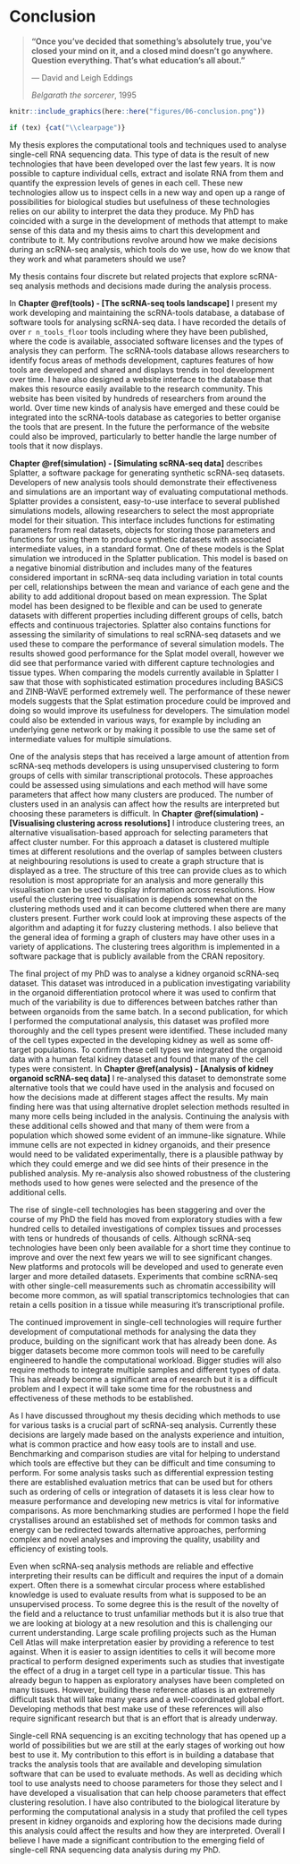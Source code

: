 # Conclusion {#conclusion}

> **"Once you've decided that something's absolutely true, you've closed your
> mind on it, and a closed mind doesn't go anywhere. Question everything. That's
> what education's all about."**
>
> --- David and Leigh Eddings
>
> _Belgarath the sorcerer_, 1995

```r
knitr::include_graphics(here::here("figures/06-conclusion.png"))

if (tex) {cat("\\clearpage")}
```

My thesis explores the computational tools and techniques used to analyse
single-cell RNA sequencing data. This type of data is the result of new
technologies that have been developed over the last few years. It is now
possible to capture individual cells, extract and isolate RNA from them and
quantify the expression levels of genes in each cell. These new technologies
allow us to inspect cells in a new way and open up a range of possibilities for
biological studies but usefulness of these technologies relies on our ability
to interpret the data they produce. My PhD has coincided with a surge in the
development of methods that attempt to make sense of this data and my thesis
aims to chart this development and contribute to it. My contributions revolve
around how we make decisions during an scRNA-seq analysis, which tools do we
use, how do we know that they work and what parameters should we use?

My thesis contains four discrete but related projects that explore scRNA-seq
analysis methods and decisions made during the analysis process.

In **Chapter \@ref(tools) - [The scRNA-seq tools landscape]** I present my work
developing and maintaining the scRNA-tools database, a database of software
tools for analysing scRNA-seq data. I have recorded the details of over `r
n_tools_floor` tools including where they have been published, where the code
is available, associated software licenses and the types of analysis they can
perform. The scRNA-tools database allows researchers to identify focus areas of
methods development, captures features of how tools are developed and shared
and displays trends in tool development over time. I have also designed a
website interface to the database that makes this resource easily available to
the research community. This website has been visited by hundreds of
researchers from around the world. Over time new kinds of analysis have emerged
and these could be integrated into the scRNA-tools database as categories to
better organise the tools that are present. In the future the performance of
the website could also be improved, particularly to better handle the large
number of tools that it now displays.

**Chapter \@ref(simulation) - [Simulating scRNA-seq data]** describes Splatter,
a software package for generating synthetic scRNA-seq datasets. Developers of
new analysis tools should demonstrate their effectiveness and simulations are
an important way of evaluating computational methods. Splatter provides a
consistent, easy-to-use interface to several published simulations models,
allowing researchers to select the most appropriate model for their situation.
This interface includes functions for estimating parameters from real datasets,
objects for storing those parameters and functions for using them to produce
synthetic datasets with associated intermediate values, in a standard format.
One of these models is the Splat simulation we introduced in the Splatter
publication. This model is based on a negative binomial distribution and
includes many of the features considered important in scRNA-seq data including
variation in total counts per cell, relationships between the mean and variance
of each gene and the ability to add additional dropout based on mean
expression. The Splat model has been designed to be flexible and can be used to
generate datasets with different properties including different groups of
cells, batch effects and continuous trajectories. Splatter also contains
functions for assessing the similarity of simulations to real scRNA-seq
datasets and we used these to compare the performance of several simulation
models. The results showed good performance for the Splat model overall,
however we did see that performance varied with different capture technologies
and tissue types. When comparing the models currently available in Splatter I
saw that those with sophisticated estimation procedures including BASiCS and
ZINB-WaVE performed extremely well. The performance of these newer models
suggests that the Splat estimation procedure could be improved and doing so
would improve its usefulness for developers. The simulation model could also be
extended in various ways, for example by including an underlying gene network
or by making it possible to use the same set of intermediate values for
multiple simulations.

One of the analysis steps that has received a large amount of attention from
scRNA-seq methods developers is using unsupervised clustering to form groups of
cells with similar transcriptional protocols. These approaches could be
assessed using simulations and each method will have some parameters that
affect how many clusters are produced. The number of clusters used in an
analysis can affect how the results are interpreted but choosing these
parameters is difficult. In **Chapter \@ref(simulation) - [Visualising
clustering across resolutions]** I introduce clustering trees, an alternative
visualisation-based approach for selecting parameters that affect cluster
number. For this approach a dataset is clustered multiple times at different
resolutions and the overlap of samples between clusters at neighbouring
resolutions is used to create a graph structure that is displayed as a tree.
The structure of this tree can provide clues as to which resolution is most
appropriate for an analysis and more generally this visualisation can be used
to display information across resolutions. How useful the clustering tree
visualisation is depends somewhat on the clustering methods used and it can
become cluttered when there are many clusters present. Further work could look
at improving these aspects of the algorithm and adapting it for fuzzy
clustering methods. I also believe that the general idea of forming a graph of
clusters may have other uses in a variety of applications. The clustering trees
algorithm is implemented in a software package that is publicly available from
the CRAN repository.

The final project of my PhD was to analyse a kidney organoid scRNA-seq dataset.
This dataset was introduced in a publication investigating variability in the
organoid differentiation protocol where it was used to confirm that much of the
variability is due to differences between batches rather than between organoids
from the same batch. In a second publication, for which I performed the
computational analysis, this dataset was profiled more thoroughly and the cell
types present were identified. These included many of the cell types expected
in the developing kidney as well as some off-target populations. To confirm
these cell types we integrated the organoid data with a human fetal kidney
dataset and found that many of the cell types were consistent. In **Chapter
\@ref(analysis) - [Analysis of kidney organoid scRNA-seq data]** I re-analysed
this dataset to demonstrate some alternative tools that we could have used in
the analysis and focused on how the decisions made at different stages affect
the results. My main finding here was that using alternative droplet selection
methods resulted in many more cells being included in the analysis. Continuing
the analysis with these additional cells showed and that many of them were from
a population which showed some evident of an immune-like signature. While
immune cells are not expected in kidney organoids, and their presence would
need to be validated experimentally, there is a plausible pathway by which they
could emerge and we did see hints of their presence in the published analysis.
My re-analysis also showed robustness of the clustering methods used to how
genes were selected and the presence of the additional cells.

The rise of single-cell technologies has been staggering and over the course of
my PhD the field has moved from exploratory studies with a few hundred cells to
detailed investigations of complex tissues and processes with tens or hundreds
of thousands of cells. Although scRNA-seq technologies have been only been
available for a short time they continue to improve and over the next few years
we will to see significant changes. New platforms and protocols will be
developed and used to generate even larger and more detailed datasets.
Experiments that combine scRNA-seq with other single-cell measurements such as
chromatin accessibility will become more common, as will spatial transcriptomics
technologies that can retain a cells position in a tissue while measuring it's
transcriptional profile.

The continued improvement in single-cell technologies will require further
development of computational methods for analysing the data they produce,
building on the significant work that has already been done. As bigger datasets
become more common tools will need to be carefully engineered to handle the
computational workload. Bigger studies will also require methods to integrate
multiple samples and different types of data. This has already become a
significant area of research but it is a difficult problem and I expect it will
take some time for the robustness and effectiveness of these methods to be
established.

As I have discussed throughout my thesis deciding which methods to use for
various tasks is a crucial part of scRNA-seq analysis. Currently these
decisions are largely made based on the analysts experience and intuition, what
is common practice and how easy tools are to install and use. Benchmarking and
comparison studies are vital for helping to understand which tools are
effective but they can be difficult and time consuming to perform. For some
analysis tasks such as differential expression testing there are established
evaluation metrics that can be used but for others such as ordering of cells or
integration of datasets it is less clear how to measure performance and
developing new metrics is vital for informative comparisons. As more
benchmarking studies are performed I hope the field crystallises around an
established set of methods for common tasks and energy can be redirected
towards alternative approaches, performing complex and novel analyses and
improving the quality, usability and efficiency of existing tools.

Even when scRNA-seq analysis methods are reliable and effective interpreting
their results can be difficult and requires the input of a domain expert. Often
there is a somewhat circular process where established knowledge is used to
evaluate results from what is supposed to be an unsupervised process. To some
degree this is the result of the novelty of the field and a reluctance to trust
unfamiliar methods but it is also true that we are looking at biology at a new
resolution and this is challenging our current understanding. Large scale
profiling projects such as the Human Cell Atlas will make interpretation easier
by providing a reference to test against. When it is easier to assign
identities to cells it will become more practical to perform designed
experiments such as studies that investigate the effect of a drug in a target
cell type in a particular tissue. This has already begun to happen as
exploratory analyses have been completed on many tissues. However, building
these reference atlases is an extremely difficult task that will take many
years and a well-coordinated global effort. Developing methods that best make
use of these references will also require significant research but that is an
effort that is already underway.

Single-cell RNA sequencing is an exciting technology that has opened up a world
of possibilities but we are still at the early stages of working out how best
to use it. My contribution to this effort is in building a database that tracks
the analysis tools that are available and developing simulation software that
can be used to evaluate methods. As well as deciding which tool to use analysts
need to choose parameters for those they select and I have developed a
visualisation that can help choose parameters that effect clustering
resolution. I have also contributed to the biological literature by performing
the computational analysis in a study that profiled the cell types present in
kidney organoids and exploring how the decisions made during this analysis
could affect the results and how they are interpreted. Overall I believe I have
made a significant contribution to the emerging field of single-cell RNA
sequencing data analysis during my PhD.
